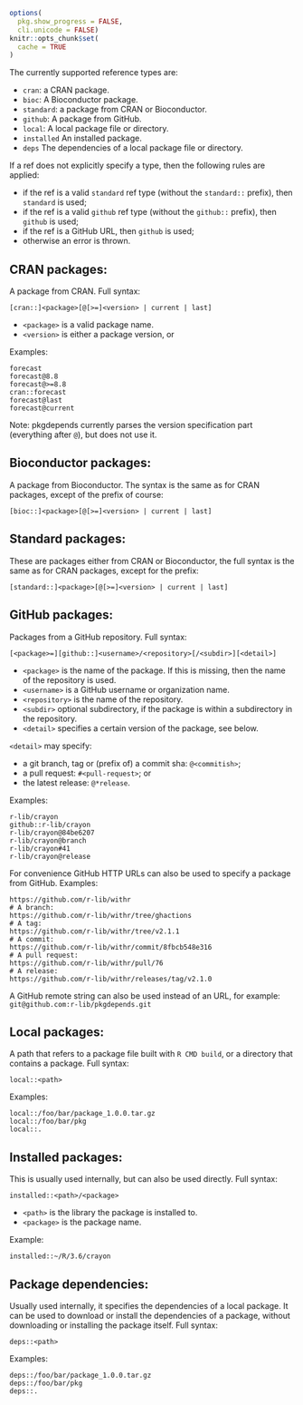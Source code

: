 
```r
options(
  pkg.show_progress = FALSE,
  cli.unicode = FALSE)
knitr::opts_chunk$set(
  cache = TRUE
)
```

The currently supported reference types are:

- `cran`: a CRAN package.
- `bioc`: A Bioconductor package.
- `standard`: a package from CRAN or Bioconductor.
- `github`: A package from GitHub.
- `local`: A local package file or directory.
- `installed` An installed package.
- `deps` The dependencies of a local package file or directory.

If a ref does not explicitly specify a type, then the following rules
are applied:

- if the ref is a valid `standard` ref type (without the `standard::`
  prefix), then `standard` is used;
- if the ref is a valid `github` ref type (without the `github::` prefix),
  then `github` is used;
- if the ref is a GitHub URL, then `github` is used;
- otherwise an error is thrown.

## CRAN packages:

A package from CRAN. Full syntax:

```
[cran::]<package>[@[>=]<version> | current | last]
```

- `<package>` is a valid package name.
- `<version>` is either a package version, or 

Examples:
```
forecast
forecast@8.8
forecast@>=8.8
cran::forecast
forecast@last
forecast@current
```

Note: pkgdepends currently parses the version specification part
(everything after `@`), but does not use it.

## Bioconductor packages:

A package from Bioconductor. The syntax is the same as for CRAN packages,
except of the prefix of course:

```
[bioc::]<package>[@[>=]<version> | current | last]
```

## Standard packages:

These are packages either from CRAN or Bioconductor, the full syntax
is the same as for CRAN packages, except for the prefix:

```
[standard::]<package>[@[>=]<version> | current | last]
```

## GitHub packages:

Packages from a GitHub repository. Full syntax:

```
[<package>=][github::]<username>/<repository>[/<subdir>][<detail>]
```

- `<package>` is the name of the package. If this is missing, then
  the name of the repository is used.
- `<username>` is a GitHub username or organization name.
- `<repository>` is the name of the repository.
- `<subdir>` optional subdirectory, if the package is within a
  subdirectory in the repository.
- `<detail>` specifies a certain version of the package, see below.

`<detail>` may specify:

- a git branch, tag or (prefix of) a commit sha: `@<commitish>`;
- a pull request: `#<pull-request>`; or
- the latest release: `@*release`.

Examples:
```
r-lib/crayon
github::r-lib/crayon
r-lib/crayon@84be6207
r-lib/crayon@branch
r-lib/crayon#41
r-lib/crayon@release
```

For convenience GitHub HTTP URLs can also be used to specify a
package from GitHub. Examples:

```
https://github.com/r-lib/withr
# A branch:
https://github.com/r-lib/withr/tree/ghactions
# A tag:
https://github.com/r-lib/withr/tree/v2.1.1
# A commit:
https://github.com/r-lib/withr/commit/8fbcb548e316
# A pull request:
https://github.com/r-lib/withr/pull/76
# A release:
https://github.com/r-lib/withr/releases/tag/v2.1.0
```

A GitHub remote string can also be used instead of an URL, for example:
`git@github.com:r-lib/pkgdepends.git`

## Local packages:

A path that refers to a package file built with `R CMD build`, or a
directory that contains a package. Full syntax:

```
local::<path>
````

Examples:
```
local::/foo/bar/package_1.0.0.tar.gz
local::/foo/bar/pkg
local::.
```

## Installed packages:

This is usually used internally, but can also be used directly.
Full syntax:

```
installed::<path>/<package>
```

- `<path>` is the library the package is installed to.
- `<package>` is the package name.

Example:
```
installed::~/R/3.6/crayon
```

## Package dependencies:

Usually used internally, it specifies the dependencies of a local
package. It can be used to download or install the dependencies of a
package, without downloading or installing the package itself.
Full syntax:

```
deps::<path>
```

Examples:
```
deps::/foo/bar/package_1.0.0.tar.gz
deps::/foo/bar/pkg
deps::.
```
